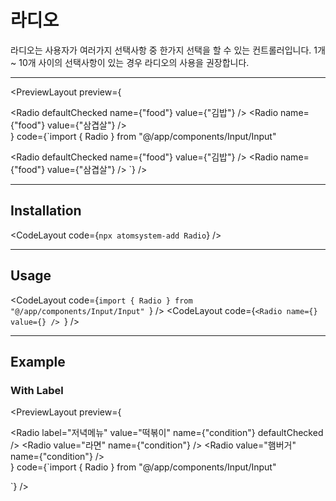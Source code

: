 
# 라디오

라디오는 사용자가 여러가지 선택사항 중 한가지 선택을 할 수 있는
컨트롤러입니다. 1개 ~ 10개 사이의 선택사항이 있는 경우 라디오의 사용을
권장합니다.

---

<PreviewLayout
  preview={
    <div className="flex gap-4">
        <Radio defaultChecked name={"food"} value={"김밥"} />
        <Radio name={"food"} value={"삼겹살"} />
    </div>
    }
  code={`import { Radio } from "@/app/components/Input/Input"

<Radio defaultChecked name={"food"} value={"김밥"} />
<Radio name={"food"} value={"삼겹살"} />
`} />

---

## Installation

<CodeLayout code={`npx atomsystem-add Radio`} />

---

## Usage

<CodeLayout code={`import { Radio } from "@/app/components/Input/Input" `} />
<CodeLayout code={`<Radio name={} value={} /> `} />

---

## Example

### With Label

<PreviewLayout
  preview={
    <div className="flex flex-col">
      <Radio
        label="저녁메뉴"
        value="떡볶이"
        name={"condition"}
        defaultChecked
      />
      <Radio value="라면" name={"condition"} />
      <Radio value="햄버거" name={"condition"} />
    </div>
  }
  code={`import { Radio } from "@/app/components/Input/Input" 
<div className="flex flex-col">
  <Radio
    label="저녁메뉴"
    value="떡볶이"
    name={"condition"}
  />
  <Radio value="라면" name={"condition"} />
  <Radio value="햄버거" name={"condition"} />
</div>`}
/>
